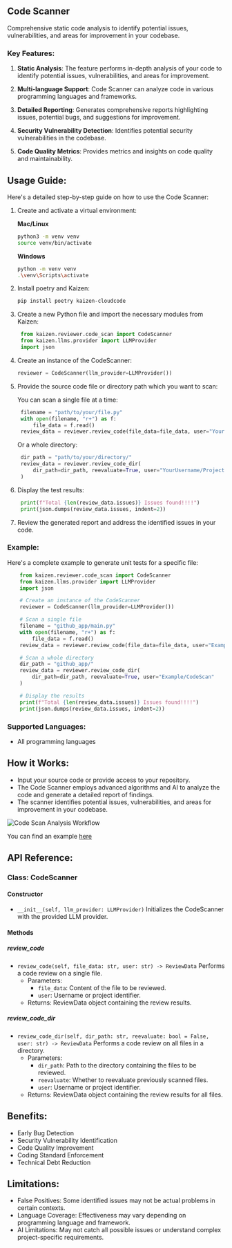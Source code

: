 ## Code Scanner

Comprehensive static code analysis to identify potential issues, vulnerabilities, and areas for improvement in your codebase.

### Key Features:

1. **Static Analysis**: The feature performs in-depth analysis of your code to identify potential issues, vulnerabilities, and areas for improvement.

2. **Multi-language Support**: Code Scanner can analyze code in various programming languages and frameworks.

3. **Detailed Reporting**: Generates comprehensive reports highlighting issues, potential bugs, and suggestions for improvement.

4. **Security Vulnerability Detection**: Identifies potential security vulnerabilities in the codebase.

5. **Code Quality Metrics**: Provides metrics and insights on code quality and maintainability.

## Usage Guide:

Here's a detailed step-by-step guide on how to use the Code Scanner:

1. Create and activate a virtual environment:

   **Mac/Linux**

   ```bash
   python3 -m venv venv
   source venv/bin/activate
   ```

   **Windows**

   ```bash
   python -m venv venv
   .\venv\Scripts\activate
   ```

2. Install poetry and Kaizen:

   ```bash
   pip install poetry kaizen-cloudcode
   ```
3. Create a new Python file and import the necessary modules from Kaizen:

   ```python
    from kaizen.reviewer.code_scan import CodeScanner
    from kaizen.llms.provider import LLMProvider
    import json
   ```

4. Create an instance of the CodeScanner:  


   ```python
   reviewer = CodeScanner(llm_provider=LLMProvider())
   ```

5. Provide the source code file or directory path which you want to scan: 

   You can scan a single file at a time:

   ```python
    filename = "path/to/your/file.py"
    with open(filename, "r+") as f:
        file_data = f.read()
    review_data = reviewer.review_code(file_data=file_data, user="YourUsername/ProjectName")
   ```

   Or a whole directory:

   ```python
    dir_path = "path/to/your/directory/"
    review_data = reviewer.review_code_dir(
        dir_path=dir_path, reevaluate=True, user="YourUsername/ProjectName"
    )
   ```

6. Display the test results:

   ```python
    print(f"Total {len(review_data.issues)} Issues found!!!!")
    print(json.dumps(review_data.issues, indent=2))
   ```
8. Review the generated report and address the identified issues in your code.

### Example:

Here's a complete example to generate unit tests for a specific file:

```python
    from kaizen.reviewer.code_scan import CodeScanner
    from kaizen.llms.provider import LLMProvider
    import json

    # Create an instance of the CodeScanner
    reviewer = CodeScanner(llm_provider=LLMProvider())

    # Scan a single file
    filename = "github_app/main.py"
    with open(filename, "r+") as f:
        file_data = f.read()
    review_data = reviewer.review_code(file_data=file_data, user="Example/CodeScan")

    # Scan a whole directory
    dir_path = "github_app/"
    review_data = reviewer.review_code_dir(
        dir_path=dir_path, reevaluate=True, user="Example/CodeScan"
    )

    # Display the results
    print(f"Total {len(review_data.issues)} Issues found!!!!")
    print(json.dumps(review_data.issues, indent=2))
```

### Supported Languages:

- All programming languages

## How it Works:

- Input your source code or provide access to your repository.
- The Code Scanner employs advanced algorithms and AI to analyze the code and generate a detailed report of findings.
- The scanner identifies potential issues, vulnerabilities, and areas for improvement in your codebase.

![Code Scan Analysis Workflow](/code_scan_analysis_workflow.png.)

You can find an example [here](https://github.com/Cloud-Code-AI/kaizen/tree/main/examples/code_scan/main.py)

## API Reference:

### Class: CodeScanner  

#### Constructor

- `__init__(self, llm_provider: LLMProvider)`
  Initializes the CodeScanner with the provided LLM provider.

#### Methods

##### review_code

- `review_code(self, file_data: str, user: str) -> ReviewData`
  Performs a code review on a single file.
  - Parameters:
    - `file_data`: Content of the file to be reviewed.
    - `user`: Username or project identifier.
  - Returns: ReviewData object containing the review results.

##### review_code_dir

- `review_code_dir(self, dir_path: str, reevaluate: bool = False, user: str) -> ReviewData`
  Performs a code review on all files in a directory.
  - Parameters:
    - `dir_path`: Path to the directory containing the files to be reviewed.
    - `reevaluate`: Whether to reevaluate previously scanned files.
    - `user`: Username or project identifier.
  - Returns: ReviewData object containing the review results for all files.

## Benefits:

- Early Bug Detection
- Security Vulnerability Identification
- Code Quality Improvement
- Coding Standard Enforcement
- Technical Debt Reduction

## Limitations:

- False Positives: Some identified issues may not be actual problems in certain contexts.
- Language Coverage: Effectiveness may vary depending on programming language and framework.
- AI Limitations: May not catch all possible issues or understand complex project-specific requirements.